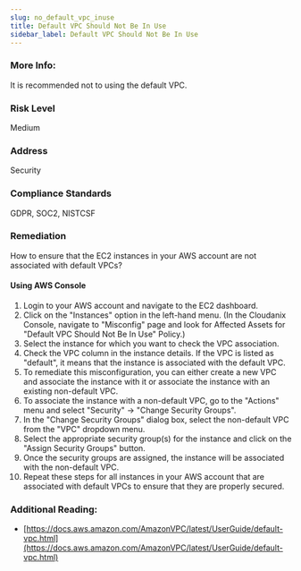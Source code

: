 ```yaml
---
slug: no_default_vpc_inuse
title: Default VPC Should Not Be In Use
sidebar_label: Default VPC Should Not Be In Use
---
```


### More Info:

It is recommended not to using the default VPC.

### Risk Level

Medium

### Address

Security

### Compliance Standards

GDPR, SOC2, NISTCSF

### Remediation

How to ensure that the EC2 instances in your AWS account are not associated with default VPCs?

#### Using AWS Console

1. Login to your AWS account and navigate to the EC2 dashboard.
2. Click on the "Instances" option in the left-hand menu.
    (In the Cloudanix Console, navigate to "Misconfig" page and look for Affected Assets for "Default VPC Should Not Be In Use" Policy.)
3. Select the instance for which you want to check the VPC association.
4. Check the VPC column in the instance details. If the VPC is listed as "default", it means that the instance is associated with the default VPC.
5. To remediate this misconfiguration, you can either create a new VPC and associate the instance with it or associate the instance with an existing non-default VPC.
6. To associate the instance with a non-default VPC, go to the "Actions" menu and select "Security" -> "Change Security Groups".
7. In the "Change Security Groups" dialog box, select the non-default VPC from the "VPC" dropdown menu.
8. Select the appropriate security group(s) for the instance and click on the "Assign Security Groups" button.
9. Once the security groups are assigned, the instance will be associated with the non-default VPC.
10. Repeat these steps for all instances in your AWS account that are associated with default VPCs to ensure that they are properly secured.

### Additional Reading:

- [https://docs.aws.amazon.com/AmazonVPC/latest/UserGuide/default-vpc.html](https://docs.aws.amazon.com/AmazonVPC/latest/UserGuide/default-vpc.html) 

